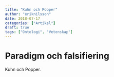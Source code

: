 ```yaml
---
title: "Kuhn och Popper"
author: "eriknilsson"
date: 2018-07-17
categories: ["Artikel"]
draft: true
tags: ["Ontologi", "Vetenskap"]
---
```


# Paradigm och falsifiering

Kuhn och Popper.

